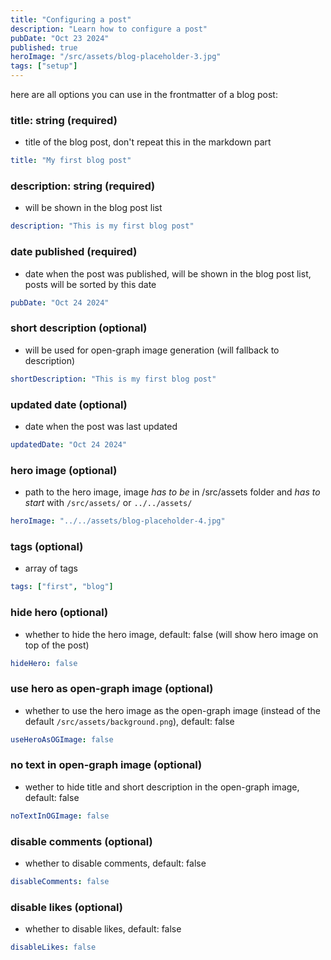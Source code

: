 ```yaml
---
title: "Configuring a post"
description: "Learn how to configure a post"
pubDate: "Oct 23 2024"
published: true
heroImage: "/src/assets/blog-placeholder-3.jpg"
tags: ["setup"]
---
```


here are all options you can use in the frontmatter of a blog post:

### title: string (required)

- title of the blog post, don't repeat this in the markdown part

```yml
title: "My first blog post"
```

### description: string (required)

- will be shown in the blog post list

```yml
description: "This is my first blog post"
```

### date published (required)

- date when the post was published, will be shown in the blog post list, posts will be sorted by this date

```yml
pubDate: "Oct 24 2024"
```

### short description (optional)

- will be used for open-graph image generation (will fallback to description)

```yml
shortDescription: "This is my first blog post"
```

### updated date (optional)

- date when the post was last updated

```yml
updatedDate: "Oct 24 2024"
```

### hero image (optional)

- path to the hero image, image _has to be_ in /src/assets folder and _has to start_ with `/src/assets/` or `../../assets/`

```yml
heroImage: "../../assets/blog-placeholder-4.jpg"
```

### tags (optional)

- array of tags

```yml
tags: ["first", "blog"]
```

### hide hero (optional)

- whether to hide the hero image, default: false (will show hero image on top of the post)

```yml
hideHero: false
```

### use hero as open-graph image (optional)

- whether to use the hero image as the open-graph image (instead of the default `/src/assets/background.png`), default: false

```yml
useHeroAsOGImage: false
```

### no text in open-graph image (optional)

- wether to hide title and short description in the open-graph image, default: false

```yml
noTextInOGImage: false
```

### disable comments (optional)

- whether to disable comments, default: false

```yml
disableComments: false
```

### disable likes (optional)

- whether to disable likes, default: false

```yml
disableLikes: false
```
